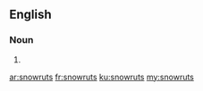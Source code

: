==English==

===Noun===
{{head|en|plural}}

# {{plural of|snowrut|lang=en}}

[[ar:snowruts]]
[[fr:snowruts]]
[[ku:snowruts]]
[[my:snowruts]]